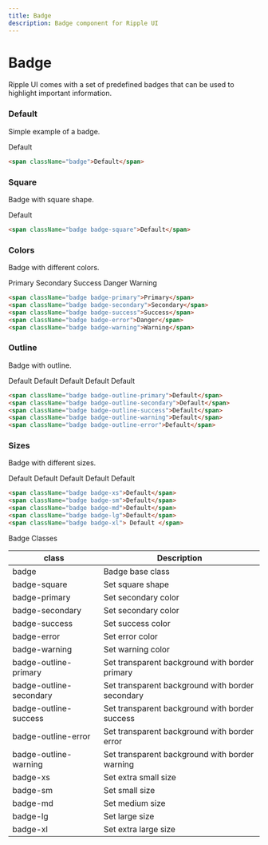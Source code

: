 ```yaml
---
title: Badge
description: Badge component for Ripple UI
---
```


# Badge

Ripple UI comes with a set of predefined badges that can be used to highlight important information.

### Default

Simple example of a badge.

<span className="badge">Default</span>

```html
<span className="badge">Default</span>
```

### Square

Badge with square shape.

<span className="badge badge-square">Default</span>

```html
<span className="badge badge-square">Default</span>
```

### Colors

Badge with different colors.

<span className="badge badge-primary">Primary</span>
<span className="badge badge-secondary">Secondary</span>
<span className="badge badge-success">Success</span>
<span className="badge badge-error">Danger</span>
<span className="badge badge-warning">Warning</span>

```html
<span className="badge badge-primary">Primary</span>
<span className="badge badge-secondary">Secondary</span>
<span className="badge badge-success">Success</span>
<span className="badge badge-error">Danger</span>
<span className="badge badge-warning">Warning</span>
```

### Outline

Badge with outline.

<span className="badge badge-outline-primary">Default</span>
<span className="badge badge-outline-secondary">Default</span>
<span className="badge badge-outline-success">Default</span>
<span className="badge badge-outline-warning">Default</span>
<span className="badge badge-outline-error">Default</span>

```html
<span className="badge badge-outline-primary">Default</span>
<span className="badge badge-outline-secondary">Default</span>
<span className="badge badge-outline-success">Default</span>
<span className="badge badge-outline-warning">Default</span>
<span className="badge badge-outline-error">Default</span>
```

### Sizes

Badge with different sizes.

<span className="badge badge-xs">Default</span>
<span className="badge badge-sm">Default</span>
<span className="badge badge-md">Default</span>
<span className="badge badge-lg">Default</span>
<span className="badge badge-xl"> Default </span>

```html
<span className="badge badge-xs">Default</span>
<span className="badge badge-sm">Default</span>
<span className="badge badge-md">Default</span>
<span className="badge badge-lg">Default</span>
<span className="badge badge-xl"> Default </span>
```

<Attributes>
<Attributes.Title>Badge Classes</Attributes.Title>

| class                   | Description                                      |
| ----------------------- | ------------------------------------------------ |
| badge                   | Badge base class                                 |
| badge-square            | Set square shape                                 |
| badge-primary           | Set secondary color                              |
| badge-secondary         | Set secondary color                              |
| badge-success           | Set success color                                |
| badge-error             | Set error color                                  |
| badge-warning           | Set warning color                                |
| badge-outline-primary   | Set transparent background with border primary   |
| badge-outline-secondary | Set transparent background with border secondary |
| badge-outline-success   | Set transparent background with border success   |
| badge-outline-error     | Set transparent background with border error     |
| badge-outline-warning   | Set transparent background with border warning   |
| badge-xs                | Set extra small size                             |
| badge-sm                | Set small size                                   |
| badge-md                | Set medium size                                  |
| badge-lg                | Set large size                                   |
| badge-xl                | Set extra large size                             |

</Attributes>

<LinkRedirect
  contentLeft="Breadcrumb"
  hrefLeft="/docs/components/breadcrumb"
  contentRight="Alert"
  hrefRight="/docs/components/alert"
/>

